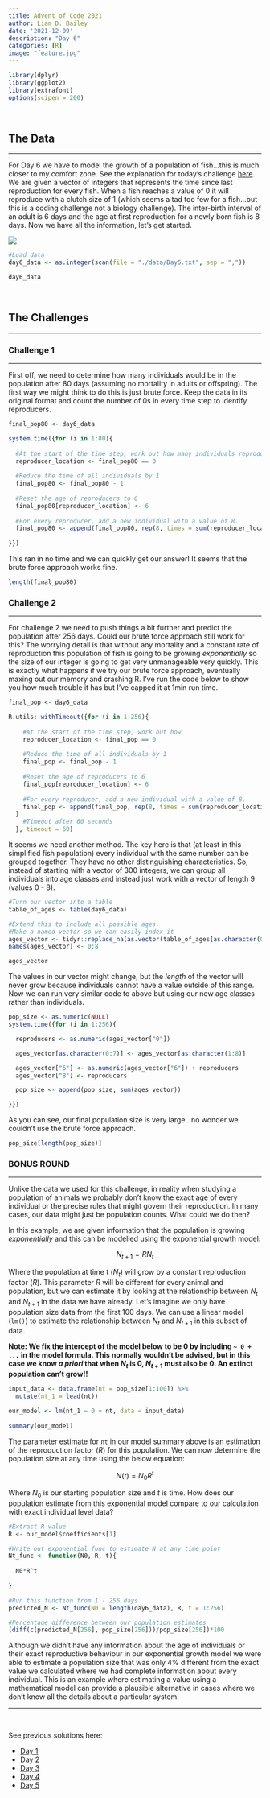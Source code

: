 ```yaml
---
title: Advent of Code 2021
author: Liam D. Bailey
date: '2021-12-09'
description: "Day 6"
categories: [R]
image: "feature.jpg"
---
```


```r

library(dplyr)
library(ggplot2)
library(extrafont)
options(scipen = 200)

```

</br>

## The Data

---

For Day 6 we have to model the growth of a population of fish...this is much closer to my comfort zone. See the explanation for today's challenge [here](https://adventofcode.com/2021/day/6). We are given a vector of integers that represents the time since last reproduction for every fish. When a fish reaches a value of 0 it will reproduce with a clutch size of 1 (which seems a tad too few for a fish...but this is a coding challenge not a biology challenge). The inter-birth interval of an adult is 6 days and the age at first reproduction for a newly born fish is 8 days. Now we have all the information, let's get started.

![](https://media.giphy.com/media/1B4Iv2xqfJcGs/giphy.gif)


```r

#Load data
day6_data <- as.integer(scan(file = "./data/Day6.txt", sep = ","))

day6_data

```

</br>

## The Challenges

---

### Challenge 1

---

First off, we need to determine how many individuals would be in the population after 80 days (assuming no mortality in adults or offspring). The first way we might think to do this is just brute force. Keep the data in its original format and count the number of 0s in every time step to identify reproducers.

```r

final_pop80 <- day6_data

system.time({for (i in 1:80){
  
  #At the start of the time step, work out how many individuals reproduce
  reproducer_location <- final_pop80 == 0
  
  #Reduce the time of all individuals by 1
  final_pop80 <- final_pop80 - 1
  
  #Reset the age of reproducers to 6
  final_pop80[reproducer_location] <- 6
  
  #For every reproducer, add a new individual with a value of 8.
  final_pop80 <- append(final_pop80, rep(8, times = sum(reproducer_location)))
  
}})

```

This ran in no time and we can quickly get our answer! It seems that the brute force approach works fine.

```r

length(final_pop80)

```

### Challenge 2

---

For challenge 2 we need to push things a bit further and predict the population after 256 days. Could our brute force approach still work for this? The worrying detail is that without any mortality and a constant rate of reproduction this population of fish is going to be growing *exponentially* so the size of our integer is going to get very unmanageable very quickly. This is exactly what happens if we try our brute force approach, eventually maxing out our memory and crashing R. I've run the code below to show you how much trouble it has but I've capped it at 1min run time.  

```r

final_pop <- day6_data

R.utils::withTimeout({for (i in 1:256){
    
    #At the start of the time step, work out how 
    reproducer_location <- final_pop == 0
    
    #Reduce the time of all individuals by 1
    final_pop <- final_pop - 1
    
    #Reset the age of reproducers to 6
    final_pop[reproducer_location] <- 6
    
    #For every reproducer, add a new individual with a value of 8.
    final_pop <- append(final_pop, rep(8, times = sum(reproducer_location)))
  }
    #Timeout after 60 seconds
  }, timeout = 60)

```

It seems we need another method. The key here is that (at least in this simplified fish population) every individual with the same number can be grouped together. They have no other distinguishing characteristics. So, instead of starting with a vector of 300 integers, we can group all individuals into age classes and instead just work with a vector of length 9 (values 0 - 8).

```r

#Turn our vector into a table
table_of_ages <- table(day6_data)

#Extend this to include all possible ages.
#Make a named vector so we can easily index it
ages_vector <- tidyr::replace_na(as.vector(table_of_ages[as.character(0:8)]), 0)
names(ages_vector) <- 0:8

ages_vector

```

The values in our vector might change, but the *length* of the vector will never grow because individuals cannot have a value outside of this range. Now we can run very similar code to above but using our new age classes rather than individuals. 

```r

pop_size <- as.numeric(NULL)
system.time({for (i in 1:256){

  reproducers <- as.numeric(ages_vector["0"])

  ages_vector[as.character(0:7)] <- ages_vector[as.character(1:8)]

  ages_vector["6"] <- as.numeric(ages_vector["6"]) + reproducers
  ages_vector["8"] <- reproducers

  pop_size <- append(pop_size, sum(ages_vector))

}})

```

As you can see, our final population size is very large...no wonder we couldn't use the brute force approach.

```r

pop_size[length(pop_size)]

```

### BONUS ROUND

---

Unlike the data we used for this challenge, in reality when studying a population of animals we probably don't know the exact age of every individual or the precise rules that might govern their reproduction. In many cases, our data might just be population counts. What could we do then?

In this example, we are given information that the population is growing *exponentially* and this can be modelled using the exponential growth model:

$$N_{t+1} = RN_{t}$$

Where the population at time t ($N_{t}$) will grow by a constant reproduction factor ($R$). This parameter $R$ will be different for every animal and population, but we can estimate it by looking at the relationship between $N_{t}$ and $N_{t+1}$ in the data we have already. Let's imagine we only have population size data from the first 100 days. We can use a linear model (`lm()`) to estimate the relationship between $N_{t}$ and $N_{t+1}$ in this subset of data.

**Note: We fix the intercept of the model below to be 0 by including `~ 0 + ...` in the model formula. This normally wouldn't be advised, but in this case we know _a priori_ that when $N_{t}$ is 0, $N_{t+1}$ must also be 0. An extinct population can't grow!!**

```r

input_data <- data.frame(nt = pop_size[1:100]) %>% 
  mutate(nt_1 = lead(nt))

our_model <- lm(nt_1 ~ 0 + nt, data = input_data)
  
summary(our_model)

```

The parameter estimate for `nt` in our model summary above is an estimation of the reproduction factor ($R$) for this population. We can now determine the population size at any time using the below equation:

$$N(t) = N_{0}R^t$$

Where $N_{0}$ is our starting population size and $t$ is time. How does our population estimate from this exponential model compare to our calculation with exact individual level data?

```r

#Extract R value
R <- our_model$coefficients[1]

#Write out exponential func to estimate N at any time point
Nt_func <- function(N0, R, t){
  
  N0*R^t
  
}

#Run this function from 1 - 256 days
predicted_N <- Nt_func(N0 = length(day6_data), R, t = 1:256)

```

```r

#Percentage difference between our population estimates
(diff(c(predicted_N[256], pop_size[256]))/pop_size[256])*100

```

Although we didn't have any information about the age of individuals or their exact reproductive behaviour in our exponential growth model we were able to estimate a population size that was only 4% different from the exact value we calculated where we had complete information about every individual. This is an example where estimating a value using a mathematical model can provide a plausible alternative in cases where we don't know all the details about a particular system.

---

</br>

See previous solutions here:

- [Day 1](https://www.liamdbailey.com/post/advent-of-code-2021/)
- [Day 2](https://www.liamdbailey.com/post/advent-of-code-day-2/)
- [Day 3](https://www.liamdbailey.com/post/advent-of-code-day-3/)
- [Day 4](https://www.liamdbailey.com/post/advent-of-code-day-4/)
- [Day 5](https://www.liamdbailey.com/post/advent-of-code-day-5/)
